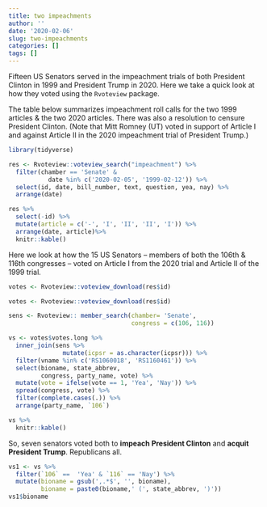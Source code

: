 ```yaml
---
title: two impeachments
author: ''
date: '2020-02-06'
slug: two-impeachments
categories: []
tags: []
---
```



Fifteen US Senators served in the impeachment trials of both President Clinton in 1999 and President Trump in 2020.  Here we take a quick look at how they voted using the `Rvoteview` package.  

The table below summarizes impeachment roll calls for the two 1999 articles & the two 2020 articles.  There was also a resolution to censure President Clinton.  (Note that Mitt Romney (UT) voted in support of Article I and against Article II in the 2020 impeachment trial of President Trump.) 

```r
library(tidyverse)

res <- Rvoteview::voteview_search("impeachment") %>%
  filter(chamber == 'Senate' & 
           date %in% c('2020-02-05', '1999-02-12')) %>%
  select(id, date, bill_number, text, question, yea, nay) %>%
  arrange(date) 
```

```r
res %>%
  select(-id) %>%
  mutate(article = c('-', 'I', 'II', 'II', 'I')) %>%
  arrange(date, article)%>% 
  knitr::kable()
```




Here we look at how the 15 US Senators -- members of both the 106th & 116th congresses -- voted on Article I from the 2020 trial and Article II of the 1999 trial.  

```r
votes <- Rvoteview::voteview_download(res$id)
```


```r
votes <- Rvoteview::voteview_download(res$id)
```


```r
sens <- Rvoteview:: member_search(chamber= 'Senate', 
                                  congress = c(106, 116))         

vs <- votes$votes.long %>% 
  inner_join(sens %>% 
               mutate(icpsr = as.character(icpsr))) %>%
  filter(vname %in% c('RS1060018', 'RS1160461')) %>%
  select(bioname, state_abbrev, 
         congress, party_name, vote) %>%
  mutate(vote = ifelse(vote == 1, 'Yea', 'Nay')) %>%
  spread(congress, vote) %>%
  filter(complete.cases(.)) %>%
  arrange(party_name, `106`) 

vs %>%
  knitr::kable()
```




So, seven senators voted both to **impeach President Clinton** and **acquit President Trump**.  Republicans all.


```r
vs1 <- vs %>% 
  filter(`106` ==  'Yea' & `116` == 'Nay') %>%
  mutate(bioname = gsub(',.*$', '', bioname),
         bioname = paste0(bioname,' (', state_abbrev, ')'))
vs1$bioname
```



